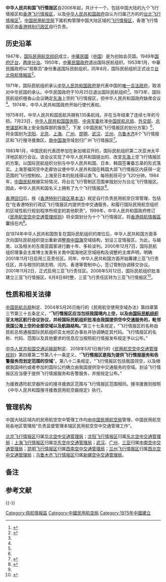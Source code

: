 {{中华人民共和国交通}}
'''中华人民共和国飞行情报区'''自2006年起，共计十一个。包括中国大陆的九个飞行情报区和[[香港飞行情报区|香港飞行情报区]]，以及[[中华人民共和国政府|中华人民共和国政府]]自认为归属己方的的[[台北飞行情报区|台北飞行情报区]]<ref>{{Cite web|url=https://www.icao.int/Meetings/anconf13/Documents/WP/wp_195_zh.pdf|title=中国关于航空系统组块升级最新实施进展|accessdate=2020-12-02|author=|date=|work=|publisher=国际民航组织网站，来源：2018年10月中国方面提交的信息文件 |quote =2.6 FICE：'''我国11个飞行情报区'''（北京、沈阳、上海、广州、武汉、三亚、昆明、兰州、乌鲁木齐、香港、'''台北'''）均已实现了区内至少存在一个与相邻单位的 AIDC 接口[……]|language=Zh-hans}}</ref>。[[中国民用航空局|中国民用航空局]]下属机构管理中国大陆区域的[[飞行情报区|飞行情报区]]，香港飞行情报区由[[香港特别行政区|香港特别行政区]]自行负责。

== 历史沿革==

1947年，[[国际民用航空组织|国际民用航空组织]]成立，[[中華民國|中華民國]]（[[中国|中国]]）是为创始会员国。1949年[[国府迁台|国府迁台]]，[[两岸分治|两岸分治]]。1950年，[[中華民國政府|中華民國政府]]退出国际民航组织。1953年1月，中華民國政府以“观察员”身份重返国际民航组织。同年8月，国际民航组织正式设立[[台北飛航情報區|台北飛航情報區]]<ref name="aa1">{{cite journal
|quotes =
|last =
|first =
|author =陳駕譽、戴宏傑
|others =
|coauthors =
|date =2013
|year =
|month =
|title =《我國參與國際民航組織(ICAO)之歷程》
|journal =黃埔學報
|volume =
|issue =第六十五期
|pages =143-160
|publisher =陸軍軍官學校黃埔出版社
|location =高雄市
|issn =1814-7704
|pmid =
|doi =
|bibcode =
|oclc =
|id =
|url =https://www.cma.edu.tw/journal/65files/(143-160)%E6%88%91%E5%9C%8B%E5%8F%83%E8%88%87%E5%9C%8B%E9%9A%9B%E6%B0%91%E8%88%AA%E7%B5%84%E7%B9%94%E4%B9%8B%E6%AD%B7%E7%A8%8B.pdf
|language =Zh-hant
|format =
|accessdate =
|laysummary =
|laysource =
|laydate =
|quote =
|archive-date =2020-11-28
|archive-url =https://web.archive.org/web/20201128192221/https://www.cma.edu.tw/journal/65files/%28143-160%29%E6%88%91%E5%9C%8B%E5%8F%83%E8%88%87%E5%9C%8B%E9%9A%9B%E6%B0%91%E8%88%AA%E7%B5%84%E7%B9%94%E4%B9%8B%E6%AD%B7%E7%A8%8B.pdf
|dead-url =no
}}</ref>{{Rp|149}}。

1971年，国际民航组织承认[[中华人民共和国政府|中华人民共和国政府]]是代表中国的[[一個中國_(中華人民共和國)|唯一合法政府]]，取消对中华民国的承认。中华民国政府于10月25日退出国际民航组织<ref name=aa1/>{{Rp|151}}。1973年，国际民航组织檀香山会议确定[[东海|东海]]上空的飞行情报区，但中华人民共和国政府缺席会议<ref name=a2/>。1974年，中华人民共和国政府开始行使代表权。

1975年时，中华人民共和国民航共拥有135条航线，并在当年结束了连续七年的亏损。7月23日，[[中华人民共和国国务院|中华人民共和国国务院]]、[[中央军事委员会|中央军委]]批准[[中国民航总局|中国民航总局]]、[[中华人民共和国外交部|外交部]]、[[中国人民解放军总参谋部|总参谋部]]和海上安全指挥部的报告<ref name=a3/>，下发《中国民航飞行情报区的划分方案》<ref name=a2/>，将全国划为[[沈阳飞行情报区|沈阳]]、[[北京飞行情报区|北京]]、[[上海飞行情报区|上海]]、[[广州飞行情报区|广州]]、[[昆明飞行情报区|昆明]]、[[武汉飞行情报区|武汉]]、[[兰州飞行情报区|兰州]]、[[乌鲁木齐飞行情报区|乌鲁木齐]]8个飞行情报区和飞行搜寻援救区。[[南中国海|南中国海]]空域划归广州飞行情报区<ref name="a3">{{Cite web|url=http://www.caacnews.com.cn/special/2019nianzhuanti/dcmh70n/dczlm6/201910/t20191024_1283700.html|title=典藏民航70年》1975年|accessdate=2020-12-02|author=|date=|work=|publisher=中国民航网，来源：中国民航报社|quote=|language=Zh-hans|archive-date=2021-10-16|archive-url=https://web.archive.org/web/20211016190846/http://www.caacnews.com.cn/special/2019nianzhuanti/dcmh70n/dczlm6/201910/t20191024_1283700.html}}</ref>。

1983年1月，中国民航代表团参加在新加坡召开的，国际民航组织第二次亚洲太平洋地区航行会议。该会议实现了中华人民共和国提出的、改变[[东海|东海]]上空飞行情报区的方案。以国际民航组织分别与中华人民共和国、日本、韩国签署备忘录的形式落实。上海至福冈空中走廊协议使中华人民共和国在韩国大邱飞行情报区内获得一定范围的飞行控制权。上海至日本的航线得以直飞，每班航班可少飞20分钟。1984年，[[中国民航局|中国民航]]根据实际情况，将台北飞行管制区范围单独划分为台北飞行情报区。因此，中华人民共和国名义上拥有了九个飞行情报区<ref name="a2">{{Cite web|url=http://www.shtong.gov.cn/dfz_web/DFZ/Info?idnode=257584&tableName=userobject1a&id=435555|title=第一节上海飞行情报区范围|accessdate=2020-12-02|author=|date=2019-07-25|work=|publisher=上海市地方志办公室网站，来源：《上海市志·交通运输分志·航空运输卷（1978-2010）》第七篇空中交通管理 第四章航行情报|quote=|language=Zh-hans|archive-date=2021-05-16|archive-url=https://web.archive.org/web/20210516154823/http://www.shtong.gov.cn/dfz_web/DFZ/Info?idnode=257584&tableName=userobject1a&id=435555}}</ref>。

[[香港回归|香港回归]]后，按《[[香港特别行政区基本法|香港特别行政区基本法]]》规定自行负责民用航空日常管理，包括在“在香港特别行政区飞行情报区内提供空中交通服务，和履行国际民用航空组织的区域性航行规划程序所规定的其他职责”{{efn|来源《[[:s:中華人民共和國香港特別行政區基本法#第四节_民用航空|香港特別行政區基本法]]》第四节民用航空第一百三十条。}}。1999年，中华人民共和国政府修订《[[:s:民用航空空中交通管理规则|民用航空空中交通管理规则]]》将全国划分为十个飞行情报区，将[[香港飛航情報區|香港飛航情報區]]囊括在内<ref name=a2/>。

自1974年中华人民共和国恢复在国际民航组织的席位后，中华人民共和国方面多次向国际民航组织提出重新调整[[南中国海|南中国海]]空域结构，划设三亚情报区。为此，与越南、以及相关的东南亚国家进行数十年、多轮谈判。2000年12月7日，国际民航组织理事会主席{{link-en|阿萨德·柯台特|Assad Kotaite|阿萨德·柯台特}}博士发表有关南中国海地区空域结构及调整的主席声明，明确2001年11月1日启用三亚责任区。同年，中华人民共和国方面开始筹建三亚飞行责任区，并与相邻的胡志明、河内、香港等管制中心，签订管制协调移交协议。2001年11月2日，正式启用三亚飞行责任区。2006年5月12日，国际民航组织批准建立三亚飞行情报区。6月8日8时整，三亚飞行责任区转为三亚飞行情报区<ref>{{Cite web|url=https://news.qq.com/a/20111104/001038.htm|title=揭秘三亚飞行情报区：与越南等国谈判数十年|accessdate=2020-12-02|author=|date=2011-11-18|work=责任编辑：yafangpeng|publisher=腾讯网，来源：国际先驱导报|quote =|language=Zh-hans}}</ref>。

== 性质和相关法律==

[[中国民航总局|中国民航总局]]制定、2004年5月26日施行的《民用航空使用空域办法》第四章第三节第三十五条定义，“'''飞行情报区应当包括我国境内上空，以及由[[国际民用航空组织|国际民航组织]]亚太地区航行会议协议，并经国际民航组织批准由我国提供空中交通服务的，毗邻我国公海上空的全部空域以及航路结构。'''”第三十七条规定，“飞行情报区的名称由民航总局通报国际民航组织亚太地区办事处并协调确定其代码。飞行情报区的名称、代码、范围以及其他要求的信息应当按照航行情报发布规定予以公布。”{{efn|来源《民用航空使用空域办法》第四章第三节飞行情报区规定<ref name="a4">{{Cite web|url=http://www.gov.cn/gongbao/content/2005/content_63345.htm|title=民用航空使用空域办法|accessdate=2020-12-02|author=|date=|work=|publisher=中国政府网|quote =|language=Zh-hans}}</ref>。}}

[[中华人民共和国交通运输部|中华人民共和国交通运输部]]制定、2018年5月1日施行的《[[:s:民用航空空中交通管理规则|民用航空空中交通管理规则]]》第四章第二节第八十一条定义，“'''飞行情报区是指为提供飞行情报服务和告警服务而划定范围的空域'''”。第八十二条规定，“飞行情报区包括我国领空，以及根据我国缔约或者参加的国际公约确立由我国提供空中交通服务的空域。划设飞行情报区应当便于提供飞行情报服务和告警服务，并按规定公布。{{efn|来源《民用航空空中交通管理规则》第二节飞行情报区规定（32页）<ref name="a1">{{Cite web|url=http://www.caacnews.com.cn/1/1/201711/W020171128621564293814.pdf|title=民用航空空中交通管理规则|accessdate=2020-12-02|author=|date=|work=|publisher=中国民航网|quote=|language=Zh-hans|archive-date=2021-10-16|archive-url=https://web.archive.org/web/20211016190845/http://www.caacnews.com.cn/1/1/201711/W020171128621564293814.pdf}}</ref>。}}”

为援救遇险航空器所设的搜寻援救区范围与飞行情报区范围相同{{efn|来源《民用航空使用空域办法》第四章第三节飞行情报区第三十八条规定<ref name=a4/>。}}{{efn|name=b1|来源《民用航空空中交通管理规则》第二节飞行情报区第八十二条规定（32页）<ref name=a1/>。}}。搜寻援救则按照《中华人民共和国搜寻援救民用航空器规定》执行{{efn|name=b1}}。

== 管理机构==

中国大陆区域内的民用航空空中管理工作均由[[中国民用航空局|中国民用航空局]]管理，中国民用航空局各地区管理局“负责监督管理本辖区民用航空空中交通管理工作”{{efn|来源《中国民用航空空中交通管理规则》第一章节第三条规定（11页）<ref name=a1/>。}}。

[[北京飞行情报区|北京飞行情报区]]归属[[中国民用航空华北地区空中交通管理局|华北空中交通管理局]]；[[沈阳飞行情报区|沈阳飞行情报区]]归属[[中国民用航空东北地区空中交通管理局|东北空中交通管理局]]；[[上海飞行情报区|上海飞行情报区]]归属[[中国民用航空华东地区空中交通管理局|华东空中交通管理局]]；[[武汉飞行情报区|武汉]]、[[广州飞行情报区|广州]]、[[三亚飞行情报区|三亚]]归属[[中国民用航空中南地区空中交通管理局|中南空中交通管理局]]；[[昆明飞行情报区|昆明飞行情报区]]归属[[中国民用航空西南地区空中交通管理局|西南空中交通管理局]]；[[兰州飞行情报区|兰州飞行情报区]]归属[[中国民用航空西北地区空中交通管理局|西北空中交通管理局]]；[[乌鲁木齐飞行情报区|乌鲁木齐飞行情报区]]归属[[中国民用航空新疆空中交通管理局|新疆空中交通管理局]]。

== 备注 ==

{{notelist}}

== 参考文献 ==
{{Reflist}}

{{-}}
{{中华人民共和国机场}}

[[Category:飛航情報區|Category:飛航情報區]]
[[Category:中國民用航空局|Category:中國民用航空局]]
[[Category:1975年中國建立|Category:1975年中國建立]]